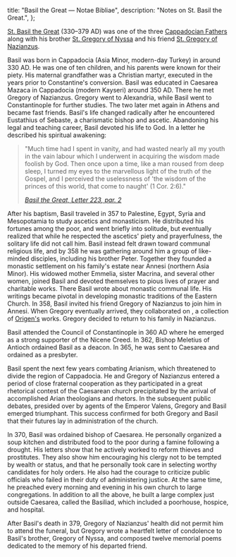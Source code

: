   title: "Basil the Great — Notae Bibliae",
  description: "Notes on St. Basil the Great.",
};

<Initial text="Basil the Great"/>

[St. Basil the Great](/glossary/names#basil) (330–379 AD) was one of the three [Cappadocian Fathers](/people/saints/cappadocian-fathers) along with his brother [St. Gregory of Nyssa](/people/saints/cappadocian-fathers/gregory-of-nyssa) and his friend [St. Gregory of Nazianzus](/people/saints/cappadocian-fathers/gregory-of-nazianzus).

Basil was born in Cappadocia (Asia Minor, modern-day Turkey) in around 330 AD. He was one of ten children, and his parents were known for their piety. His maternal grandfather was a Christian martyr, executed in the years prior to Constantine's conversion. Basil was educated in Caesarea Mazaca in Cappadocia (modern Kayseri) around 350 AD. There he met Gregory of Nazianzus. Gregory went to Alexandria, while Basil went to Constantinople for further studies. The two later met again in Athens and became fast friends. Basil's life changed radically after he encountered Eustathius of Sebaste, a charismatic bishop and ascetic. Abandoning his legal and teaching career, Basil devoted his life to God. In a letter he described his spiritual awakening:

> "Much time had I spent in vanity, and had wasted nearly all my youth in the vain labour which I underwent in acquiring the wisdom made foolish by God. Then once upon a time, like a man roused from deep sleep, I turned my eyes to the marvellous light of the truth of the Gospel, and I perceived the uselessness of 'the wisdom of the princes of this world, that come to naught' (1 Cor. 2:6)."
>
> <cite>[Basil the Great, *Letter 223*, par. 2](https://www.newadvent.org/fathers/3202223.htm)</cite>

After his baptism, Basil traveled in 357 to Palestine, Egypt, Syria and Mesopotamia to study ascetics and monasticism. He distributed his fortunes among the poor, and went briefly into solitude, but eventually realized that while he respected the ascetics' piety and prayerfulness, the solitary life did not call him. Basil instead felt drawn toward communal religious life, and by 358 he was gathering around him a group of like-minded disciples, including his brother Peter. Together they founded a monastic settlement on his family's estate near Annesi (northern Asia Minor). His widowed mother Emmelia, sister Macrina, and several other women, joined Basil and devoted themselves to pious lives of prayer and charitable works. There Basil wrote about monastic communal life. His writings became pivotal in developing monastic traditions of the Eastern Church. In 358, Basil invited his friend Gregory of Nazianzus to join him in Annesi. When Gregory eventually arrived, they collaborated on *<Definition lang="greek" anchor="philokalia" text="Origen's Philocalia" />*, a collection of [Origen's](/people/scholars/origen) works. Gregory decided to return to his family in Nazianzus.

Basil attended the Council of Constantinople in 360 AD where he emerged as a strong supporter of the Nicene Creed. In 362, Bishop Meletius of Antioch ordained Basil as a deacon. In 365, he was sent to Caesarea and ordained as a presbyter.

Basil spent the next few years combating Arianism, which threatened to divide the region of Cappadocia. He and Gregory of Nazianzus entered a period of close fraternal cooperation as they participated in a great rhetorical contest of the Caesarean church precipitated by the arrival of accomplished Arian theologians and rhetors. In the subsequent public debates, presided over by agents of the Emperor Valens, Gregory and Basil emerged triumphant. This success confirmed for both Gregory and Basil that their futures lay in administration of the church.

In 370, Basil was ordained bishop of Caesarea. He personally organized a soup kitchen and distributed food to the poor during a famine following a drought. His letters show that he actively worked to reform thieves and prostitutes. They also show him encouraging his clergy not to be tempted by wealth or status, and that he personally took care in selecting worthy candidates for holy orders. He also had the courage to criticize public officials who failed in their duty of administering justice. At the same time, he preached every morning and evening in his own church to large congregations. In addition to all the above, he built a large complex just outside Caesarea, called the Basiliad, which included a poorhouse, hospice, and hospital.

After Basil's death in 379, Gregory of Nazianzus' health did not permit him to attend the funeral, but Gregory wrote a heartfelt letter of condolence to Basil's brother, Gregory of Nyssa, and composed twelve memorial poems dedicated to the memory of his departed friend.
